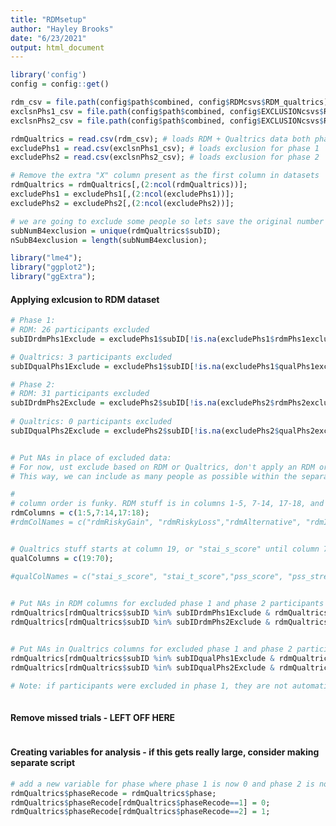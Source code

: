 ```yaml
---
title: "RDMsetup"
author: "Hayley Brooks"
date: "6/23/2021"
output: html_document
---
```


```r

library('config')
config = config::get()

rdm_csv = file.path(config$path$combined, config$RDMcsvs$RDM_qualtrics);
exclsnPhs1_csv = file.path(config$path$combined, config$EXCLUSIONcsvs$RDM_AX_Qual_Phs1exclusion);
exclsnPhs2_csv = file.path(config$path$combined, config$EXCLUSIONcsvs$RDM_AX_Qual_Phs2exclusion);

rdmQualtrics = read.csv(rdm_csv); # loads RDM + Qualtrics data both phases (takes several seconds)
excludePhs1 = read.csv(exclsnPhs1_csv); # loads exclusion for phase 1
excludePhs2 = read.csv(exclsnPhs2_csv); # loads exclusion for phase 2

# Remove the extra "X" column present as the first column in datasets
rdmQualtrics = rdmQualtrics[,(2:ncol(rdmQualtrics))];
excludePhs1 = excludePhs1[,(2:ncol(excludePhs1))];
excludePhs2 = excludePhs2[,(2:ncol(excludePhs2))];

# we are going to exclude some people so lets save the original number of subjects
subNumB4exclusion = unique(rdmQualtrics$subID);
nSubB4exclusion = length(subNumB4exclusion);

```


```r

library("lme4");
library("ggplot2");
library("ggExtra");

```

#### Applying exlcusion to RDM dataset
```r

# Phase 1: 
# RDM: 26 participants excluded
subIDrdmPhs1Exclude = excludePhs1$subID[!is.na(excludePhs1$rdmPhs1exclude) & excludePhs1$rdmPhs1exclude==1]

# Qualtrics: 3 participants excluded
subIDqualPhs1Exclude = excludePhs1$subID[!is.na(excludePhs1$qualPhs1exclude) & excludePhs1$qualPhs1exclude==1]

# Phase 2: 
# RDM: 31 participants excluded
subIDrdmPhs2Exclude = excludePhs2$subID[!is.na(excludePhs2$rdmPhs2exclude) & excludePhs2$rdmPhs2exclude==1]
 
# Qualtrics: 0 participants excluded
subIDqualPhs2Exclude = excludePhs2$subID[!is.na(excludePhs2$qualPhs2exclude) & excludePhs2$qualPhs2exclude==1]


# Put NAs in place of excluded data:
# For now, ust exclude based on RDM or Qualtrics, don't apply an RDM or Qualtrics exclusion across both. 
# This way, we can include as many people as possible within the separate RDM and Qualtrics analyses and when we want to look at RDM + Qualtrics, the NAs will be there for those we need to exclude.

# 
# column order is funky. RDM stuff is in columns 1-5, 7-14, 17-18, and day, phase, and subID are dispersed throughout.
rdmColumns = c(1:5,7:14,17:18);
#rdmColNames = c("rdmRiskyGain", "rdmRiskyLoss","rdmAlternative", "rdmIsi", "rdmIti","rdmItiExtra","rdmRT" ,"rdmOutcome","rdmChoice","rdmGroundEV","rdmEvInd","rdmRunSize" ,"rdmOutcomeType", "rdmTask","rdmTrial");


# Qualtrics stuff starts at column 19, or "stai_s_score" until column 70 or "ses_needbasedCollegeAid_recode"
qualColumns = c(19:70);

#qualColNames = c("stai_s_score", "stai_t_score","pss_score", "pss_stressedToday","uclal_score", "covq_PAB_q1_personalRisk", "covq_PAB_q2_threat", "covq_PAB_q3_personallyDie","covq_PAB_q4_otherPersonDie", "covq_attentionCheck_select_6","covq_attentionCheck_passed", "covq_PAB_q5_currentCases", "covq_PAB_q5_currentCases_recode", "covq_PAB_q6_tested","covq_PAB_q6_tested_recode", "covq_PAB_q7_personalCovidSuspect", "covq_PAB_q7_personalCovidSuspect_recode", "covq_PAB_q8_knowPositivePerson","covq_PAB_q8_knowPositivePerson_recode", "covq_PAB_q9_socialDistanceLevel", "covq_PAB_q9_socialDistanceLevel_recode", "demo_gender","demo_gender_recode", "demo_race","demo_race_recode", "demo_ethnicity","demo_ethnicity_recode", "loc_state","loc_county", "loc_fips", "ses_childhood_freeReducedLunch", "ses_childhood_freeReducedLunch_recode","ses_childhood_communityComp", "ses_childhood_communityComp_recode","ses_childhood_nationalComp", "ses_childhood_nationalComp_recode", "ses_motherEdLevel", "ses_motherEdLevel_recode","ses_fatherEdLevel" , "ses_fatherEdLevel_recode", "ses_childhoood_homeOwnership", "ses_childhoood_homeOwnership_recode","ses_current_billHelp", "ses_current_billHelp_recode","ses_current_mainResponsibilities", "ses_current_mainResponsibilities_recode", "ses_personalEdLevel", "ses_personalEdLevel_recode" ,"ses_financialWorryFreq","ses_financialWorryFreq_recode", "ses_needbasedCollegeAid", "ses_needbasedCollegeAid_recode")
  

# Put NAs in RDM columns for excluded phase 1 and phase 2 participants
rdmQualtrics[rdmQualtrics$subID %in% subIDrdmPhs1Exclude & rdmQualtrics$phase==1,rdmColumns] = NA; # phase 1
rdmQualtrics[rdmQualtrics$subID %in% subIDrdmPhs2Exclude & rdmQualtrics$phase==2,rdmColumns] = NA; # phase 2


# Put NAs in Qualtrics columns for excluded phase 1 and phase 2 participants
rdmQualtrics[rdmQualtrics$subID %in% subIDqualPhs1Exclude & rdmQualtrics$phase==1,qualColumns] = NA; # phase 1
rdmQualtrics[rdmQualtrics$subID %in% subIDqualPhs2Exclude & rdmQualtrics$phase==2,qualColumns] = NA; # phase 2

# Note: if participants were excluded in phase 1, they are not automatically excluded in phase 2!
  
```

#### Remove missed trials - LEFT OFF HERE
```r

```



#### Creating variables for analysis - if this gets really large, consider making separate script
```r
# add a new variable for phase where phase 1 is now 0 and phase 2 is now 1
rdmQualtrics$phaseRecode = rdmQualtrics$phase;
rdmQualtrics$phaseRecode[rdmQualtrics$phaseRecode==1] = 0;
rdmQualtrics$phaseRecode[rdmQualtrics$phaseRecode==2] = 1;

```